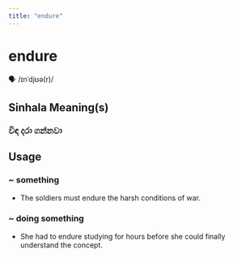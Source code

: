 ```yaml
---
title: "endure"
---
```


# endure

🗣️ /ɪnˈdjʊə(r)/

## Sinhala Meaning(s)

### විඳ දරා ගන්නවා

## Usage

### ~ something

- The soldiers must endure the harsh conditions of war.


### ~ doing something

- She had to endure studying for hours before she could finally understand the concept.

